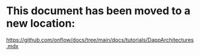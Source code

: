 # This document has been moved to a new location:

https://github.com/onflow/docs/tree/main/docs/tutorials/DappArchitectures.mdx

